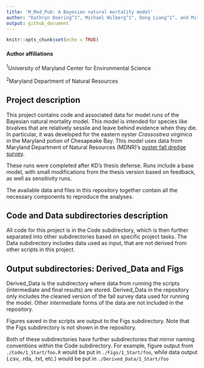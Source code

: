 ```yaml
---
title: 'M_Mod_Pub: A Bayesian natural mortality model'
author: "Kathryn Doering^1^, Michael Wilberg^1^, Dong Liang^1^, and Mitchell Tarnowski^2^"
output: github_document
---
```


```r
knitr::opts_chunk$set(echo = TRUE)
```
#### Author affiliations

^1^University of Maryland Center for Environmental Science

^2^Maryland Department of Natural Resources

## Project description

This project contains code and associated data for model runs of the Bayesian natural mortality model. This model is intended for species like bivalves that are relatively sessile and leave behind evidence when they die. In particular, it was developed for the eastern oyster *Crassostrea virginica* in the Maryland potion of Chesapeake Bay. This model uses data from Maryland Department of Natural Resources (MDNR)'s [oyster fall dredge survey](https://dnr.maryland.gov/fisheries/Pages/shellfish-monitoring/fall-survey.aspx).

These runs were completed after KD's thesis defense. Runs include a base model, with small modifications from the thesis version based on feedback, as well as sensitivity runs.

The available data and files in this repository together contain all the necessary components to reproduce the analyses.

## Code and Data subdirectories description

All code for this project is in the Code subdirectory, which is then further separated into other subdirectories based on specific project tasks. The Data subdirectory includes data used as input, that are not derived from other scripts in this project. 

## Output subdirectories: Derived_Data and Figs

Derived_Data is the subdirectory where data from running the scripts (intermediate and final results) are stored. Derived_Data in the repository only includes the cleaned version of the fall survey data used for running the model. Other intermediate forms of the data are not included in the repository.

Figures saved in the scripts are output to the Figs subdirectory. Note that the Figs subdirectory is not shown in the repository.

Both of these subdirectories have further subdirectories that mirror naming conventions within the Code subdirectory. For example, figure output from ```./Code/1_Start/foo.R``` would be put in ```./Figs/1_Start/foo```, while data output (.csv, .rda, .txt, etc.) would be put in ```./Derived_Data/1_Start/foo```